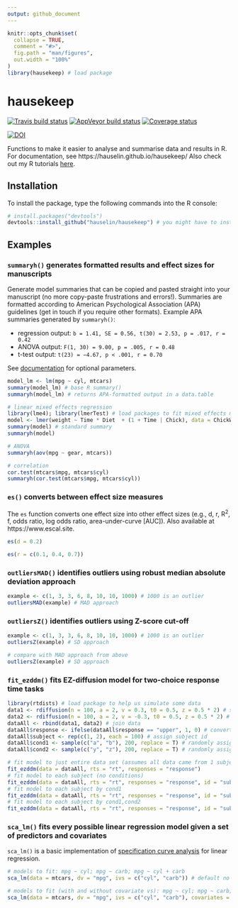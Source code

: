 ```yaml
---
output: github_document
---
```


<!-- README.md is generated from README.Rmd. Please edit that file -->

```r
knitr::opts_chunk$set(
  collapse = TRUE,
  comment = "#>",
  fig.path = "man/figures",
  out.width = "100%"
)
library(hausekeep) # load package
```

# hausekeep

[![Travis build status](https://travis-ci.org/hauselin/hausekeep.svg?branch=master)](https://travis-ci.org/hauselin/hausekeep) [![AppVeyor build status](https://ci.appveyor.com/api/projects/status/github/hauselin/hausekeep?branch=master&svg=true)](https://ci.appveyor.com/project/hauselin/hausekeep) [![Coverage status](https://codecov.io/gh/hauselin/hausekeep/branch/master/graph/badge.svg)](https://codecov.io/github/hauselin/hausekeep?branch=master) 

[![DOI](https://zenodo.org/badge/168783741.svg)](https://doi.org/10.5281/zenodo.2555874)

Functions to make it easier to analyse and summarise data and results in R. For documentation, see https://hauselin.github.io/hausekeep/ Also check out my R tutorials [here](https://hausetutorials.netlify.com/).

## Installation

To install the package, type the following commands into the R console:

```r
# install.packages("devtools")
devtools::install_github("hauselin/hausekeep") # you might have to install devtools first (see above)
```

## Examples

### `summaryh()` generates formatted results and effect sizes for manuscripts

Generate model summaries that can be copied and pasted straight into your manuscript (no more copy-paste frustrations and errors!). Summaries are formatted according to American Psychological Association (APA) guidelines (get in touch if you require other formats). Example APA summaries generated by `summaryh()`: 

* regression output: `b = 1.41, SE = 0.56, t(30) = 2.53, p = .017, r = 0.42`
* ANOVA output: `F(1, 30) = 9.00, p = .005, r = 0.48`
* t-test output: `t(23) = −4.67, p < .001, r = 0.70`

See [documentation](https://hauselin.github.io/hausekeep/reference/summaryh.html) for optional parameters. 

```r
model_lm <- lm(mpg ~ cyl, mtcars) 
summary(model_lm) # base R summary()
summaryh(model_lm) # returns APA-formatted output in a data.table

# linear mixed effects regression
library(lme4); library(lmerTest) # load packages to fit mixed effects models
model <- lmer(weight ~ Time * Diet  + (1 + Time | Chick), data = ChickWeight)
summary(model) # standard summary
summaryh(model)

# ANOVA
summaryh(aov(mpg ~ gear, mtcars))

# correlation
cor.test(mtcars$mpg, mtcars$cyl)
summaryh(cor.test(mtcars$mpg, mtcars$cyl))
```

### `es()` converts between effect size measures

The `es` function converts one effect size into other effect sizes (e.g., d, r, R<sup>2</sup>, f, odds ratio, log odds ratio, area-under-curve [AUC]). Also available at https://www.escal.site.

```r
es(d = 0.2)

es(r = c(0.1, 0.4, 0.7))
```

### `outliersMAD()` identifies outliers using robust median absolute deviation approach

```r
example <- c(1, 3, 3, 6, 8, 10, 10, 1000) # 1000 is an outlier
outliersMAD(example) # MAD approach
```

### `outliersZ()` identifies outliers using Z-score cut-off

```r
example <- c(1, 3, 3, 6, 8, 10, 10, 1000) # 1000 is an outlier
outliersZ(example) # SD approach

# compare with MAD approach from above
outliersZ(example) # SD approach
```

### `fit_ezddm()` fits EZ-diffusion model for two-choice response time tasks

```r
library(rtdists) # load package to help us simulate some data
data1 <- rdiffusion(n = 100, a = 2, v = 0.3, t0 = 0.5, z = 0.5 * 2) # simulate data
data2 <- rdiffusion(n = 100, a = 2, v = -0.3, t0 = 0.5, z = 0.5 * 2) # simulate data
dataAll <- rbind(data1, data2) # join data
dataAll$response <- ifelse(dataAll$response == "upper", 1, 0) # convert responses to 1 and 0
dataAll$subject <- rep(c(1, 2), each = 100) # assign subject id
dataAll$cond1 <- sample(c("a", "b"), 200, replace = T) # randomly assign conditions a/b
dataAll$cond2 <- sample(c("y", "z"), 200, replace = T) # randomly assign conditions y/z

# fit model to just entire data set (assumes all data came from 1 subject)
fit_ezddm(data = dataAll, rts = "rt", responses = "response")
# fit model to each subject (no conditions)
fit_ezddm(data = dataAll, rts = "rt", responses = "response", id = "subject") 
# fit model to each subject by cond1
fit_ezddm(data = dataAll, rts = "rt", responses = "response", id = "subject", group = "cond1") 
# fit model to each subject by cond1,cond2
fit_ezddm(data = dataAll, rts = "rt", responses = "response", id = "subject", group = c("cond1", "cond2"))
```

### `sca_lm()` fits every possible linear regression model given a set of predictors and covariates

`sca_lm()` is a basic implementation of [specification curve analysis](https://www.nature.com/articles/s41562-020-0912-z) for linear regression.

```r
# models to fit: mpg ~ cyl; mpg ~ carb; mpg ~ cyl + carb
sca_lm(data = mtcars, dv = "mpg", ivs = c("cyl", "carb")) # default no covariates 

# models to fit (with and without covariate vs): mpg ~ cyl; mpg ~ carb; mpg ~ cyl + carb
sca_lm(data = mtcars, dv = "mpg", ivs = c("cyl", "carb"), covariates = "vs")
```
